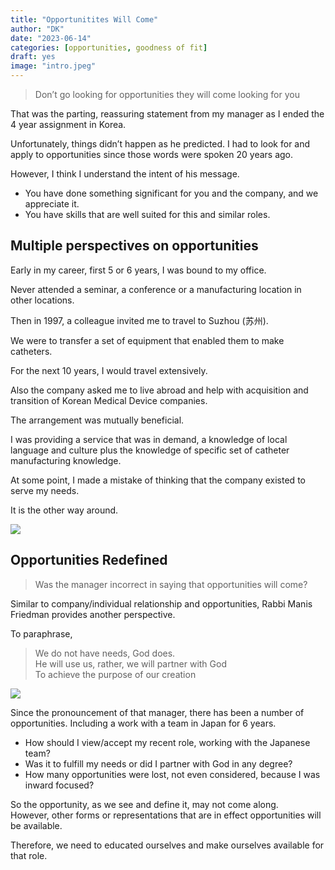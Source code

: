 ---
title: "Opportunitites Will Come"
author: "DK"
date: "2023-06-14"
categories: [opportunities, goodness of fit]
draft: yes
image: "intro.jpeg"
---

> Don't go looking for opportunities they will come looking for you

That was the parting, reassuring statement from my manager as I ended the 4 year assignment in Korea.

Unfortunately, things didn't happen as he predicted. I had to look for and apply to opportunities since those words were spoken 20 years ago.

However, I think I understand the intent of his message.

-   You have done something significant for you and the company, and we appreciate it.
-   You have skills that are well suited for this and similar roles.

## Multiple perspectives on opportunities

Early in my career, first 5 or 6 years, I was bound to my office.

Never attended a seminar, a conference or a manufacturing location in other locations.

Then in 1997, a colleague invited me to travel to Suzhou (苏州).

We were to transfer a set of equipment that enabled them to make catheters.

For the next 10 years, I would travel extensively.

Also the company asked me to live abroad and help with acquisition and transition of Korean Medical Device companies.

The arrangement was mutually beneficial.

I was providing a service that was in demand, a knowledge of local language and culture plus the knowledge of specific set of catheter manufacturing knowledge.

At some point, I made a mistake of thinking that the company existed to serve my needs.

It is the other way around.

![](main.jpg)

## Opportunities Redefined

> Was the manager incorrect in saying that opportunities will come?

Similar to company/individual relationship and opportunities, Rabbi Manis Friedman provides another perspective.

To paraphrase,

> We do not have needs, God does.\
> He will use us, rather, we will partner with God\
> To achieve the purpose of our creation

![](temple.jpg)

Since the pronouncement of that manager, there has been a number of opportunities. Including a work with a team in Japan for 6 years.

-   How should I view/accept my recent role, working with the Japanese team?
-   Was it to fulfill my needs or did I partner with God in any degree?
-   How many opportunities were lost, not even considered, because I was inward focused?

So the opportunity, as we see and define it, may not come along.\
However, other forms or representations that are in effect opportunities will be available.

Therefore, we need to educated ourselves and make ourselves available for that role.
